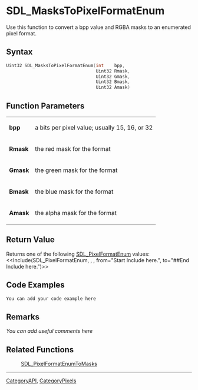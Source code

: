 
= SDL_MasksToPixelFormatEnum =
Use this function to convert a bpp value and RGBA masks to an enumerated pixel format.


== Syntax ==
<syntaxhighlight lang='c++'>
Uint32 SDL_MasksToPixelFormatEnum(int    bpp,
                                  Uint32 Rmask,
                                  Uint32 Gmask,
                                  Uint32 Bmask,
                                  Uint32 Amask)
</syntaxhighlight>

== Function Parameters ==
{|
|'''bpp'''
|a bits per pixel value; usually 15, 16, or 32
|-
|'''Rmask'''
|the red mask for the format
|-
|'''Gmask'''
|the green mask for the format
|-
|'''Bmask'''
|the blue mask for the format
|-
|'''Amask'''
|the alpha mask for the format
|}

== Return Value ==
Returns one of the following [[SDL_PixelFormatEnum]] values:
<<Include(SDL_PixelFormatEnum, , , from="Start Include here.", to="##End Include here.")>>

== Code Examples ==
<syntaxhighlight lang='c++'>
You can add your code example here
</syntaxhighlight>

== Remarks ==
''You can add useful comments here''

== Related Functions ==
:[[SDL_PixelFormatEnumToMasks]]

----
[[CategoryAPI]], [[CategoryPixels]]
